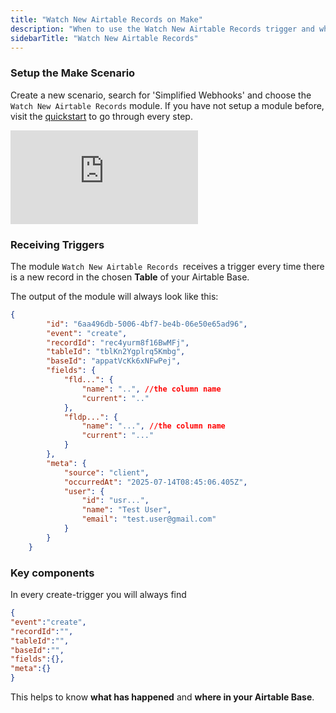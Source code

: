 ```yaml
---
title: "Watch New Airtable Records on Make"
description: "When to use the Watch New Airtable Records trigger and what to expect."
sidebarTitle: "Watch New Airtable Records"
---
```


### Setup the Make Scenario

Create a new scenario, search for 'Simplified Webhooks' and choose the `Watch New Airtable Records` module. If you have not setup a module before, visit the [quickstart](https://docs.simplified-webhooks.com/quickstart) to go through every step.

<Accordion title="Video Walkthrough" icon="sparkles">
    <iframe
  className="w-full aspect-video rounded-xl"
  src="https://www.youtube.com/embed/w_st5bz6ses"
  title="How to instantly trigger Make Scenarios for *New* Airtable Records without using a Script!"
  frameBorder="0"
  allow="accelerometer; autoplay; clipboard-write; encrypted-media; gyroscope; picture-in-picture"
  allowFullScreen
></iframe>
</Accordion>

### Receiving Triggers

The module `Watch New Airtable Records `receives a trigger every time there is a new record in the chosen **Table** of your Airtable Base.

The output of the module will always look like this:

```json expandable
{
        "id": "6aa496db-5006-4bf7-be4b-06e50e65ad96",
        "event": "create",
        "recordId": "rec4yurm8f16BwMFj",
        "tableId": "tblKn2Ygplrq5Kmbg",
        "baseId": "appatVcKk6xNFwPej",
        "fields": {
            "fld...": {
                "name": "..", //the column name
                "current": ".."
            },
            "fldp...": {
                "name": "...", //the column name
                "current": "..."
            }
        },
        "meta": {
            "source": "client",
            "occurredAt": "2025-07-14T08:45:06.405Z",
            "user": {
                "id": "usr...",
                "name": "Test User",
                "email": "test.user@gmail.com"
            }
        }
    }
```

### Key components

In every create-trigger you will always find

```json
{
"event":"create",
"recordId":"",
"tableId":"",
"baseId":"",
"fields":{},
"meta":{}
}
```

This helps to know **what has happened** and **where in your Airtable Base**.